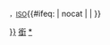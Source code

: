 <span style="font-size:smaller">，[[帝國服務勳章|ISO]]</span><includeonly>{{#ifeq: {{{1|}}} | nocat | | [[Category:帝國服務勳章|{{{1|{{PAGENAME}}}}}]] }}</includeonly><noinclude>[[Category:人物模板|銜]][[Category:帝國服務勳章|*]]</noinclude>